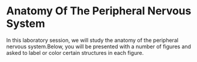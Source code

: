 # Anatomy Of The Peripheral Nervous System

In this laboratory session, we will study the anatomy of the peripheral nervous system.Below, you will be presented with a number of figures and asked to label or color certain structures in each figure.


